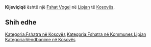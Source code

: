 {{Fshat në Kosovës
 | Emri                = Kijeviçiqë
| sqi_N_name = Kijeviçiqë
| sqi_N_FULL_NAME_RO = Kijeviçiqë
| sqi_N_FULL_NAME_ND_RO = Kijeviciqe
| sqi_N_SORT_NAME_RG = KIJEVICIQE
| sqi_N_FULL_NAME_RG = Kijeviçiqë
| sqi_N_FULL_NAME_ND_RG = Kijeviciqe
| sqi_V_name = Kijevčiq
| sqi_V_FULL_NAME_RO = Kijevčiq
| sqi_V_FULL_NAME_ND_RO = Kijevciq
| sqi_V_SORT_NAME_RG = KIJEVCIQ
| sqi_V_FULL_NAME_RG = Kijevčiq
| sqi_V_FULL_NAME_ND_RG = Kijevciq
| srp_N_name = Kijevčiće
| srp_N_FULL_NAME_RO = Kijevčiće
| srp_N_FULL_NAME_ND_RO = Kijevcice
| srp_N_SORT_NAME_RG = KIJEVCICE
| srp_N_FULL_NAME_RG = Kijevčiće
| srp_N_FULL_NAME_ND_RG = Kijevcice
| srp_NS_name = Кијевчиће
| srp_NS_FULL_NAME_RO = Кијевчиће
| srp_NS_FULL_NAME_ND_RO = Кијевчиће
| srp_NS_SORT_NAME_RG = КИЈЕВЧИЋЕ
| srp_NS_FULL_NAME_RG = Кијевчиће
| srp_NS_FULL_NAME_ND_RG = Кијевчиће
| srp_V_name = Kijevčić
| srp_V_FULL_NAME_RO = Kijevčić
| srp_V_FULL_NAME_ND_RO = Kijevcic
| srp_V_SORT_NAME_RG = KIJEVCIC
| srp_V_FULL_NAME_RG = Kijevčić
| srp_V_FULL_NAME_ND_RG = Kijevcic

 | Emri (Rasa dhanore) = 
 | Figura              = 
 | Shteti              = Kosovo
 | Komuna              = Lipjan
 | Kodi postar         = 
 | Sipërfaqja          = 

 | Popullsia           = 

 | Regj. i popullsisë  = 
 | Dend. e popullsisë  = 
 | Faqja zyrtare       = 
 <!--- Koordinatat ----> 
 | Gjerësia            = 43.118889
 | Gjatësia            = 20.841389
 | Lartësia            = 
}}
'''Kijeviçiqë''' është një [[Fshat Vogel]] në [[Lipjan]] të [[Kosovës]].

<!-- == Gjeografia == -->
<!-- == Historia == -->
<!-- == Demografia == -->
== Shih edhe ==
{{Komuna Lipjan}}
{{Kosovo-Administrata-Cung}}

[[Kategoria:Fshatra në Kosovës]]
[[Kategoria:Fshatra në Kommunes Lipjan]]
[[Kategoria:Vendbanime në Kosovës]]